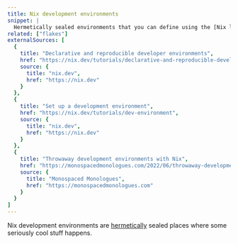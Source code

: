 ```yaml
---
title: Nix development environments
snippet: |
  Hermetically sealed environments that you can define using the [Nix language](/concepts/nix-language)
related: ["flakes"]
externalSources: [
  {
    title: "Declarative and reproducible developer environments",
    href: "https://nix.dev/tutorials/declarative-and-reproducible-developer-environments",
    source: {
      title: "nix.dev",
      href: "https://nix.dev"
    }
  },
  {
    title: "Set up a development environment",
    href: "https://nix.dev/tutorials/dev-environment",
    source: {
      title: "nix.dev",
      href: "https://nix.dev"
    }
  },
  {
    title: "Throwaway development environments with Nix",
    href: "https://monospacedmonologues.com/2022/06/throwaway-development-environments-with-nix",
    source: {
      title: "Monospaced Monologues",
      href: "https://monospacedmonologues.com"
    }
  }
]
---
```


Nix development environments are [hermetically] sealed places where some seriously cool stuff happens.

[hermetically]: /concepts/hermeticity
